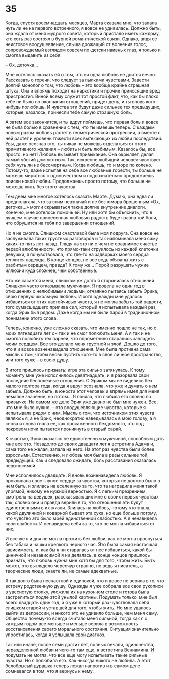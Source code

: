# 35 {-}

Когда, спустя восемнадцать месяцев, Марта сказала мне, что запала чуть ли не на первого встречного, я вовсе не удивилась. Должно быть, она ждала от меня мудрого совета, который пристало иметь каждому, кто хоть раз состоял в бурной романтической связи. Однако, видя ее неистовое воодушевление, слыша дрожащий от волнения голос, сопровождаемый взглядом совсем по-детски наивных глаз, я только и смогла выдавить из себя:

– Ох, деточка…

Мне хотелось сказать ей о том, что ни одна любовь не длится вечно. Рассказать о горечи, что следует за пылкими чувствами. Завести долгий монолог о том, что любовь – это вообще крайне страшная штука. Она и впрямь походит на наркотики и прочие приносящие вред пристрастия. Виной всему служит тот простой факт, что, как бы плохо тебе ни было по окончании отношений, придет день, и ты вновь кого-нибудь полюбишь. И чувства эти будут даже сильнее тех предыдущих, которые, казалось, принесли тебе самую страшную боль. 

А затем все закончится, и ты вдруг поймешь, что первая боль и вовсе не была болью в сравнении с тем, что ты имеешь теперь. С каждым новым разом любовь растет в геометрической прогрессии, а вместе с ней растет и уровень тяжести всех вытекающих из любви последствий. Увы, даже осознав это, ты никак не можешь отделаться от этого примитивного желания – любить и быть любимым. Казалось бы, все просто, но нет! Любовь вызывает привыкание. Она окрыляет, делая самый убогий дом уютным. Так, искренне любящий человек чувствует себя чуть ли не бессмертным. Когда любишь, то и море по колено. Потому-то, даже испытав на себе все любовные горести, ты больше не можешь мириться с одиночеством и подсознательно продолжаешь поиски новой любви. Продолжаешь просто потому, что больше не можешь жить без этого чувства.

Тем днем мне многое хотелось сказать Марте. Думаю, она едва ли предполагала, что за этим невзначай и не без юмора брошенным «Ох, деточка…» могли скрываться такие долгие внутренние диалоги. Конечно, мне хотелось помочь ей. Ну или хотя бы объяснить, что в лучшем случае принесенная любовью радость будет равна той боли, что обрушится на тебя по завершении отношений. 

Но я не смогла. Слишком счастливой была моя подруга. Она вовсе не заслуживала таких грустных разговоров и так напоминала меня саму каких-то пять лет назад. Глядя на это ни с чем не сравнимое счастье первой влюбленности, что прямо-таки струилось из каждой клеточки девушки, я почувствовала, что где-то на задворках моего сердца теплится надежда. В конце концов, не все ведь обязаны жить с разбитым сердцем, правда? К тому же… Порой разрушать чужие иллюзии куда сложнее, чем собственные.

Что же касается меня, слишком уж долго я сторонилась отношений. Слишком часто отказывала мужчинам. Я провела не один год в отношениях с нелюбимыми людьми, отчаянно пытаясь забыть Эрика, свою первую школьную любовь. И хотя однажды мне удалось избавиться от этих настойчивых чувств, я не могла забыть той радости, того сумасшедшего прилива сил, который я испытывала каждый раз, когда Эрик был рядом. Даже когда мы не были парой в традиционном понимании этого слова. 

Теперь, конечно, уже сложно сказать, что именно пошло не так, но с моих пятнадцати лет он так и не смог полюбить меня. А я так и не смогла полюбить тех парней, что опрометчиво старались завладеть моим сердцем. Все это делало меня грустной и злой. Дошло до того, что я и вовсе возненавидела отношения. Мне была противна сама мысль о том, чтобы вновь пустить кого-то в свое личное пространство, или того хуже – в свою душу.

В итоге пришлось признать: игра эта сильно затянулась. К тому моменту мне уже исполнилось девятнадцать, и я разорвала свои последние бесполезные отношения. С Эриком мы не виделись без малого полтора года, когда я вдруг осознала, что уже и думать о нем забыла. Должно быть, в юности этот человек и впрямь имел для меня немалое значение, но потом… Я поняла, что любила его словно по привычке. На самом же деле Эрик уже давно не был мне нужен. Все, что мне было нужно, – это воодушевляющие чувства, которые я испытывала рядом с ним. Мысль о том, что источником этих чувств являюсь я, а не Эрик, неоднократно наведывалась в мою голову, а я снова и снова гнала ее, как прокаженного бездомного, что под покровом ночи пытается проникнуть в старый сарай.

К счастью, Эрик оказался не единственным мужчиной, способным дать мне все это. Незадолго до своих двадцати лет я встретила Адама и, сама того не желая, запала на него. На этот раз чувства были более взрослыми. Естественно, и любовь моя была в разы сильнее той, предыдущей. Как и следовало ожидать, боль расставания оказалась невыносимой. 

Мне исполнилось двадцать. Я вновь возненавидела любовь. Я проклинала свое глупое сердце за чувства, которых не должно было в нем быть, и злилась на вселенную за то, что та наградила меня такой упрямой, никому не нужной верностью. Я с легким презрением смотрела на девушек, рассказывающих мне о своих первых чувствах так, словно они и правда верили в то, что отношения эти будут единственными в их жизни. Злилась на любовь, потому что знала, какой двуличной и коварной бывает эта сука, но еще больше потому, что чувство это было моей единственной слабостью. А я ненавидела свои слабости. И ненавидела себя за то, что не могла избавиться от них.

И все же я и дня не могла прожить без любви, как не могла проснуться без табака и чашки крепкого черного чая. Это была самая настоящая зависимость, и, как бы я ни старалась от нее избавиться, какой бы циничной и независимой я ни делалась, в конце концов пришлось признать, что любовь нужна мне хотя бы для того, чтобы жить. Быть может, это выглядело чересчур странно, но ведь я писатель, а творческие люди, знаете ли, не самые адекватные. 

Я так долго была несчастной и одинокой, что и вовсе не верила в то, что встречу родственную душу. Однажды я уже собрала все свои рукописи в увесистую стопку, уложила их на кухонном столе и готова была застрелиться подле этой унылой картины. Подумать только, мне был всего двадцать один год, а я уже в который раз чувствовала себя слишком старой и уставшей для того, чтобы жить. Но мне удалось выйти из депрессии, и никого это не удивило больше, чем меня саму. Общество почему-то всегда считало меня сильной, тогда как я с каждым годом все меньше и меньше верила в возможность восстановления своего морального состояния. Ситуация значительно упростилась, когда я услышала свой диагноз.

Так или иначе, после семи долгих лет, полных печали, одиночества, неразделенной любви и чего-то там еще, я встретила Вениамина. И подумать не могла, что все еще могу испытывать такие сильные чувства. Но я полюбила его. Как никогда никого не любила. А этот белобрысый дурашка теперь лежал напротив и в самом деле сомневался в том, что я вернусь к нему.


